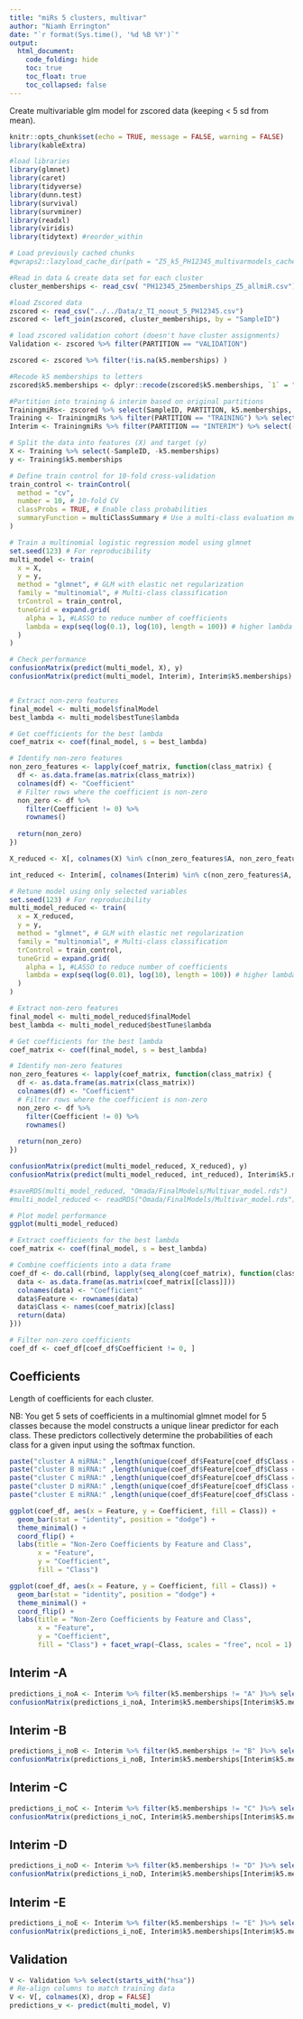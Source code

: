 ```yaml
---
title: "miRs 5 clusters, multivar"
author: "Niamh Errington"
date: "`r format(Sys.time(), '%d %B %Y')`" 
output: 
  html_document:
    code_folding: hide
    toc: true
    toc_float: true
    toc_collapsed: false
---
```


Create multivariable glm model for zscored data (keeping < 5 sd from mean).

```r
knitr::opts_chunk$set(echo = TRUE, message = FALSE, warning = FALSE)
library(kableExtra)
```

```r
#load libraries
library(glmnet)
library(caret)
library(tidyverse)
library(dunn.test)
library(survival)
library(survminer)
library(readxl)
library(viridis)
library(tidytext) #reorder_within
```

```r
# Load previously cached chunks
#qwraps2::lazyload_cache_dir(path = "Z5_k5_PH12345_multivarmodels_cache/html")

#Read in data & create data set for each cluster
cluster_memberships <- read_csv( "PH12345_25memberships_Z5_allmiR.csv")

#load Zscored data
zscored <- read_csv("../../Data/z_TI_noout_5_PH12345.csv") 
zscored <- left_join(zscored, cluster_memberships, by = "SampleID")  

# load zscored validation cohort (doesn't have cluster assignments)
Validation <- zscored %>% filter(PARTITION == "VALIDATION")

zscored <- zscored %>% filter(!is.na(k5.memberships) ) 

#Recode k5 memberships to letters
zscored$k5.memberships <- dplyr::recode(zscored$k5.memberships, `1` = "A", `2` = "B", `3` = "C", `4` = "D", `5`="E") %>% as.factor(.) %>% droplevels(.)

#Partition into training & interim based on original partitions
TrainingmiRs<- zscored %>% select(SampleID, PARTITION, k5.memberships, starts_with("hsa")) 
Training <- TrainingmiRs %>% filter(PARTITION == "TRAINING") %>% select(-PARTITION)
Interim <- TrainingmiRs %>% filter(PARTITION == "INTERIM") %>% select(-PARTITION)

```

```r
# Split the data into features (X) and target (y)
X <- Training %>% select(-SampleID, -k5.memberships)
y <- Training$k5.memberships

# Define train control for 10-fold cross-validation
train_control <- trainControl(
  method = "cv",
  number = 10, # 10-fold CV
  classProbs = TRUE, # Enable class probabilities 
  summaryFunction = multiClassSummary # Use a multi-class evaluation metric
)

# Train a multinomial logistic regression model using glmnet 
set.seed(123) # For reproducibility
multi_model <- train(
  x = X,
  y = y,
  method = "glmnet", # GLM with elastic net regularization
  family = "multinomial", # Multi-class classification
  trControl = train_control,
  tuneGrid = expand.grid(
    alpha = 1, #LASSO to reduce number of coefficients
    lambda = exp(seq(log(0.1), log(10), length = 100)) # higher lambda = stronger penalty & fewer coefficients
  )
)

# Check performance
confusionMatrix(predict(multi_model, X), y)
confusionMatrix(predict(multi_model, Interim), Interim$k5.memberships)


# Extract non-zero features
final_model <- multi_model$finalModel
best_lambda <- multi_model$bestTune$lambda

# Get coefficients for the best lambda
coef_matrix <- coef(final_model, s = best_lambda)

# Identify non-zero features
non_zero_features <- lapply(coef_matrix, function(class_matrix) {
  df <- as.data.frame(as.matrix(class_matrix))
  colnames(df) <- "Coefficient" 
  # Filter rows where the coefficient is non-zero 
  non_zero <- df %>%
    filter(Coefficient != 0) %>%
    rownames()
  
  return(non_zero)
})

X_reduced <- X[, colnames(X) %in% c(non_zero_features$A, non_zero_features$B, non_zero_features$C, non_zero_features$D, non_zero_features$E)]

int_reduced <- Interim[, colnames(Interim) %in% c(non_zero_features$A, non_zero_features$B, non_zero_features$C, non_zero_features$D, non_zero_features$E)]

# Retune model using only selected variables
set.seed(123) # For reproducibility
multi_model_reduced <- train(
  x = X_reduced,
  y = y,
  method = "glmnet", # GLM with elastic net regularization
  family = "multinomial", # Multi-class classification
  trControl = train_control,
  tuneGrid = expand.grid(
    alpha = 1, #LASSO to reduce number of coefficients
    lambda = exp(seq(log(0.01), log(10), length = 100)) # higher lambda = stronger penalty & fewer coefficients
  )
)

# Extract non-zero features
final_model <- multi_model_reduced$finalModel
best_lambda <- multi_model_reduced$bestTune$lambda

# Get coefficients for the best lambda
coef_matrix <- coef(final_model, s = best_lambda)

# Identify non-zero features
non_zero_features <- lapply(coef_matrix, function(class_matrix) {
  df <- as.data.frame(as.matrix(class_matrix))
  colnames(df) <- "Coefficient" 
  # Filter rows where the coefficient is non-zero 
  non_zero <- df %>%
    filter(Coefficient != 0) %>%
    rownames()
  
  return(non_zero)
})

confusionMatrix(predict(multi_model_reduced, X_reduced), y)
confusionMatrix(predict(multi_model_reduced, int_reduced), Interim$k5.memberships)

#saveRDS(multi_model_reduced, "Omada/FinalModels/Multivar_model.rds")
#multi_model_reduced <- readRDS("Omada/FinalModels/Multivar_model.rds")
```


```r
# Plot model performance 
ggplot(multi_model_reduced)

# Extract coefficients for the best lambda
coef_matrix <- coef(final_model, s = best_lambda)

# Combine coefficients into a data frame
coef_df <- do.call(rbind, lapply(seq_along(coef_matrix), function(class) {
  data <- as.data.frame(as.matrix(coef_matrix[[class]]))
  colnames(data) <- "Coefficient"
  data$Feature <- rownames(data)
  data$Class <- names(coef_matrix)[class]
  return(data)
}))

# Filter non-zero coefficients
coef_df <- coef_df[coef_df$Coefficient != 0, ]
```

## Coefficients

Length of coefficients for each cluster.

NB: You get 5 sets of coefficients in a multinomial glmnet model for 5 classes because the model constructs a unique linear predictor for each class. These predictors collectively determine the probabilities of each class for a given input using the softmax function.

```r
paste("cluster A miRNA:" ,length(unique(coef_df$Feature[coef_df$Class == "A"])) )
paste("cluster B miRNA:" ,length(unique(coef_df$Feature[coef_df$Class == "B"])) )
paste("cluster C miRNA:" ,length(unique(coef_df$Feature[coef_df$Class == "B"])) )
paste("cluster D miRNA:" ,length(unique(coef_df$Feature[coef_df$Class == "B"])) )
paste("cluster E miRNA:" ,length(unique(coef_df$Feature[coef_df$Class == "B"])) )

```

```r
ggplot(coef_df, aes(x = Feature, y = Coefficient, fill = Class)) +
  geom_bar(stat = "identity", position = "dodge") +
  theme_minimal() +
  coord_flip() +
  labs(title = "Non-Zero Coefficients by Feature and Class",
       x = "Feature",
       y = "Coefficient",
       fill = "Class")

ggplot(coef_df, aes(x = Feature, y = Coefficient, fill = Class)) +
  geom_bar(stat = "identity", position = "dodge") +
  theme_minimal() +
  coord_flip() +
  labs(title = "Non-Zero Coefficients by Feature and Class",
       x = "Feature",
       y = "Coefficient",
       fill = "Class") + facet_wrap(~Class, scales = "free", ncol = 1)


```

## Interim -A

```r
predictions_i_noA <- Interim %>% filter(k5.memberships != "A" )%>% select(-SampleID, -k5.memberships) %>% predict(multi_model, .)
confusionMatrix(predictions_i_noA, Interim$k5.memberships[Interim$k5.memberships != "A"] )

```

## Interim -B

```r
predictions_i_noB <- Interim %>% filter(k5.memberships != "B" )%>% select(-SampleID, -k5.memberships) %>% predict(multi_model, .)
confusionMatrix(predictions_i_noB, Interim$k5.memberships[Interim$k5.memberships != "B"] )

```

## Interim -C

```r
predictions_i_noC <- Interim %>% filter(k5.memberships != "C" )%>% select(-SampleID, -k5.memberships) %>% predict(multi_model, .)
confusionMatrix(predictions_i_noC, Interim$k5.memberships[Interim$k5.memberships != "C"] )

```

## Interim -D

```r
predictions_i_noD <- Interim %>% filter(k5.memberships != "D" )%>% select(-SampleID, -k5.memberships) %>% predict(multi_model, .)
confusionMatrix(predictions_i_noD, Interim$k5.memberships[Interim$k5.memberships != "D"] )

```

## Interim -E

```r
predictions_i_noE <- Interim %>% filter(k5.memberships != "E" )%>% select(-SampleID, -k5.memberships) %>% predict(multi_model, .)
confusionMatrix(predictions_i_noE, Interim$k5.memberships[Interim$k5.memberships != "E"] )

```

## Validation

```r
V <- Validation %>% select(starts_with("hsa")) 
# Re-align columns to match training data
V <- V[, colnames(X), drop = FALSE]
predictions_v <- predict(multi_model, V)


```


